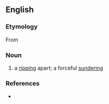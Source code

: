 ==English==

===Etymology===
From {{etyl|la|en}} {{m|la|diremptio||a separation}}

===Noun===
{{en-noun}}

# {{lb|en|rare}} a [[rip]]ping apart; a forceful [[sunder]]ing

===References===
* {{R:OneLook}}